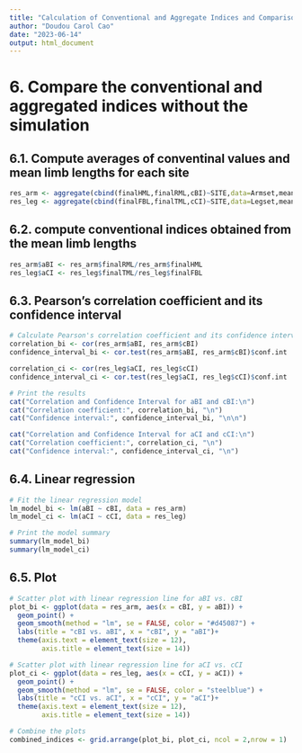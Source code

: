 ---
title: "Calculation of Conventional and Aggregate Indices and Comparison"
author: "Doudou Carol Cao"
date: "2023-06-14"
output: html_document
---
# 6. Compare the conventional and aggregated indices without the simulation 
## 6.1. Compute averages of conventinal values and mean limb lengths for each site
```{r}
res_arm <- aggregate(cbind(finalHML,finalRML,cBI)~SITE,data=Armset,mean)
res_leg <- aggregate(cbind(finalFBL,finalTML,cCI)~SITE,data=Legset,mean)
```

## 6.2. compute conventional indices obtained from the mean limb lengths

```{r}
res_arm$aBI <- res_arm$finalRML/res_arm$finalHML
res_leg$aCI <- res_leg$finalTML/res_leg$finalFBL
```

## 6.3. Pearson's correlation coefficient and its confidence interval
```{r}
# Calculate Pearson's correlation coefficient and its confidence interval
correlation_bi <- cor(res_arm$aBI, res_arm$cBI)
confidence_interval_bi <- cor.test(res_arm$aBI, res_arm$cBI)$conf.int

correlation_ci <- cor(res_leg$aCI, res_leg$cCI)
confidence_interval_ci <- cor.test(res_leg$aCI, res_leg$cCI)$conf.int

# Print the results
cat("Correlation and Confidence Interval for aBI and cBI:\n")
cat("Correlation coefficient:", correlation_bi, "\n")
cat("Confidence interval:", confidence_interval_bi, "\n\n")

cat("Correlation and Confidence Interval for aCI and cCI:\n")
cat("Correlation coefficient:", correlation_ci, "\n")
cat("Confidence interval:", confidence_interval_ci, "\n")

```


## 6.4. Linear regression
```{r}
# Fit the linear regression model
lm_model_bi <- lm(aBI ~ cBI, data = res_arm)
lm_model_ci <- lm(aCI ~ cCI, data = res_leg)

# Print the model summary
summary(lm_model_bi)
summary(lm_model_ci)
```

## 6.5. Plot
```{r}
# Scatter plot with linear regression line for aBI vs. cBI
plot_bi <- ggplot(data = res_arm, aes(x = cBI, y = aBI)) +
  geom_point() +
  geom_smooth(method = "lm", se = FALSE, color = "#d45087") +
  labs(title = "cBI vs. aBI", x = "cBI", y = "aBI")+
  theme(axis.text = element_text(size = 12),
        axis.title = element_text(size = 14))

# Scatter plot with linear regression line for aCI vs. cCI
plot_ci <- ggplot(data = res_leg, aes(x = cCI, y = aCI)) +
  geom_point() +
  geom_smooth(method = "lm", se = FALSE, color = "steelblue") +
  labs(title = "cCI vs. aCI", x = "cCI", y = "aCI")+
  theme(axis.text = element_text(size = 12),
        axis.title = element_text(size = 14))

# Combine the plots
combined_indices <- grid.arrange(plot_bi, plot_ci, ncol = 2,nrow = 1)
```
